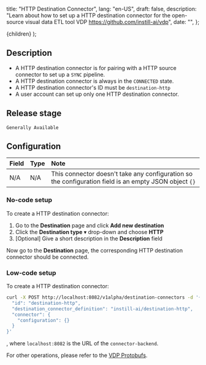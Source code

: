   title: "HTTP Destination Connector",
  lang: "en-US",
  draft: false,
  description:
    "Learn about how to set up a HTTP destination connector for the open-source visual data ETL tool VDP https://github.com/instill-ai/vdp",
  date: "",
};

  <DocsLayout meta={meta}>{children}</DocsLayout>
);

## Description

- A HTTP destination connector is for pairing with a HTTP source connector to set up a `SYNC` pipeline.
- A HTTP destination connector is always in the `CONNECTED` state.
- A HTTP destination connector's ID must be `destination-http`
- A user account can set up only one HTTP destination connector.

## Release stage

`Generally Available`

## Configuration

| Field | Type | Note                                                                                                  |
| :---- | :--- | :---------------------------------------------------------------------------------------------------- |
| N/A   | N/A  | This connector doesn't take any configuration so the configuration field is an empty JSON object `{}` |

### No-code setup

To create a HTTP destination connector:

1. Go to the **Destination** page and click **Add new destination**
2. Click the **Destination type** ▾ drop-down and choose **HTTP**
3. [Optional] Give a short description in the **Description** field

Now go to the **Destination** page, the corresponding HTTP destination connector should be connected.

### Low-code setup

To create a HTTP destination connector:

```bash cURL
curl -X POST http://localhost:8082/v1alpha/destination-connectors -d '{
  "id": "destination-http",
  "destination_connector_definition": "instill-ai/destination-http",
  "connector": {
    "configuration": {}
  }
}'
```

, where `localhost:8082` is the URL of the `connector-backend`.

For other operations, please refer to the [VDP Protobufs](https://buf.build/instill-ai/protobufs).
